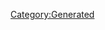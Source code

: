 {{Texts/Music
 |ID=97
 |MusicName=インフィニティ #7
 |OfficialName=インフィニティ #7
 |VocalName=シェリル・ノーム starring May'n、ランカ・リー＝中島愛
 |VocalNameLF=シェリル・ノーム starring May'n、ランカ・リー＝中島愛
 |Description=作品：マクロスF

歌手：シェリル・ノーム starring May'n、
　　　ランカ・リー＝中島愛

作詞：岩里祐穂
作曲：菅野よう子
 |BuyURL=http://recochoku.jp/song/S20192201/single?ds=34295882
 |StoryDesc=最後の曲だけはある人たちのために歌いたいという
シェリルの言葉に、アルトが戦場にいるのを知りながら
それでも気丈に歌い続けていたことに気付いたランカ。

ランカは一緒に歌ってほしいというシェリルの願いに
応え、共に戦っているアルトのために歌声を響かせた。
 |StoryTitle=「あなたにも一緒に歌ってほしいの」
 |BannerId=3
 |AnmStoreURL=https://anime.dmkt-sp.jp/animestore/ci_pc?workId=20494
}}
[[Category:Generated]]
